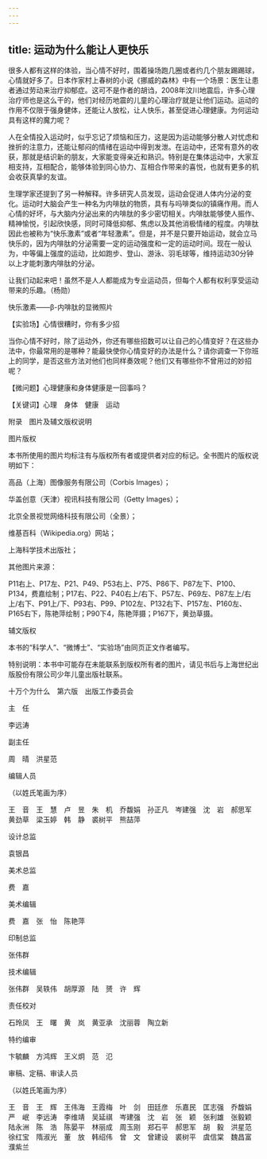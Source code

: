 ```yaml
---
---
---
```

title: 运动为什么能让人更快乐
---




很多人都有这样的体验，当心情不好时，围着操场跑几圈或者约几个朋友踢踢球，心情就好多了。日本作家村上春树的小说《挪威的森林》中有一个场景：医生让患者通过劳动来治疗抑郁症。这可不是作者的胡诌，2008年汶川地震后，许多心理治疗师也是这么干的，他们对经历地震的儿童的心理治疗就是让他们运动。运动的作用不仅限于强身健体，还能让人放松，让人快乐，甚至促进心理健康。为何运动具有这样的魔力呢？

人在全情投入运动时，似乎忘记了烦恼和压力，这是因为运动能够分散人对忧虑和挫折的注意力，还能让郁闷的情绪在运动中得到发泄。在运动中，还常有意外的收获，那就是结识新的朋友，大家能变得亲近和熟识。特别是在集体运动中，大家互相支持，互相配合，能够体验到同心协力、互相合作带来的喜悦，也就有更多的机会收获真挚的友谊。

生理学家还提到了另一种解释。许多研究人员发现，运动会促进人体内分泌的变化。运动时大脑会产生一种名为内啡肽的物质，具有与吗啡类似的镇痛作用。而人心情的好坏，与大脑内分泌出来的内啡肽的多少密切相关。内啡肽能够使人振作、精神愉悦，引起欣快感，同时可降低抑郁、焦虑以及其他消极情绪的程度。内啡肽因此也被称为“快乐激素”或者“年轻激素”。但是，并不是只要开始运动，就会立马快乐的，因为内啡肽的分泌需要一定的运动强度和一定的运动时间。现在一般认为，中等偏上强度的运动，比如跑步、登山、游泳、羽毛球等，维持运动30分钟以上才能刺激内啡肽的分泌。

让我们动起来吧！虽然不是人人都能成为专业运动员，但每个人都有权利享受运动带来的乐趣。（杨勋）

快乐激素——β-内啡肽的显微照片





【实验场】心情很糟时，你有多少招

当你心情不好时，除了运动外，你还有哪些招数可以让自己的心情变好？在这些办法中，你最常用的是哪种？能最快使你心情变好的办法是什么？请你调查一下你班上的同学，是否这些方法对他们也同样奏效呢？他们又有哪些你不曾用过的妙招呢？

【微问题】心理健康和身体健康是一回事吗？

【关键词】心理　身体　健康　运动





附录　图片及辅文版权说明

图片版权

本书所使用的图片均标注有与版权所有者或提供者对应的标记。全书图片的版权说明如下：

高品（上海）图像服务有限公司（Corbis Images）；

华盖创意（天津）视讯科技有限公司（Getty Images）；

北京全景视觉网络科技有限公司（全景）；

维基百科（Wikipedia.org）网站；

上海科学技术出版社；

其他图片来源：

P11右上、P17左、P21、P49、P53右上、P75、P86下、P87左下、P100、P134，费嘉绘制；P17右、P22、P40右上/右下、P57左、P69左、P87左上/右上/右下、P91上/下、P93右、P99、P102左、P132右下、P157左、P160左、P165右下，陈艳萍绘制；P90下4，陈艳萍摄；P167下，黄劲草摄。





辅文版权


本书的“科学人”、“微博士”、“实验场”由同页正文作者编写。

特别说明：本书中可能存在未能联系到版权所有者的图片，请见书后与上海世纪出版股份有限公司少年儿童出版社联系。





十万个为什么　第六版　出版工作委员会





主　任


李远涛





副主任


周　晴　洪星范





编辑人员


（以姓氏笔画为序）


王　音　王　慧　卢　昱　朱　机　乔馥娟　孙正凡　岑建强　沈　岩　郝思军　黄劲草　梁玉婷　韩　静　裘树平　熊喆萍





设计总监


袁银昌





美术总监


费　嘉





美术编辑


费　嘉　张　怡　陈艳萍





印制总监


张伟群





技术编辑


张伟群　吴轶伟　胡厚源　陆　赟　许　辉





责任校对


石玲凤　王　曙　黄　岚　黄亚承　沈丽蓉　陶立新





特约编审


卞毓麟　方鸿辉　王义炯　范　氾





审稿、定稿、审读人员

（以姓氏笔画为序）

王　音　王　辉　王伟海　王霞梅　叶　剑　田廷彦　乐嘉民　匡志强　乔馥娟　严　岷　李远涛　李维靖　吴延祺　岑建强　沈　岩　张　颖　张利雄　张毅颖　陆永洲　陈　浩　陈晏平　林丽成　周玉刚　郑石平　郝思军　胡　毅　洪星范　徐红宝　隋淑光　董　放　韩绍伟　曾　文　曾建设　裘树平　虞信棠　魏昌富　濮紫兰